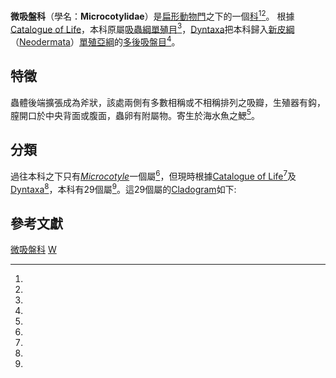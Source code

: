 {{Automatic Taxobox
| taxon = Microcotylidae
| authority = {{link-en|Taschenberg|Taschenberg}}, 1879<ref name = "dyn" />
| image = Attachment clamps of 'Omanicotyle heterospina' (Monogenea, Microcotylidae) - Median View.jpg
| image_caption = 
| subdivision_ranks = [[#物種|種]]
| subdivision = [[#物種|見內文]]
| synonyms = 
}}

'''微吸盤科'''（學名：'''Microcotylidae'''）是[[扁形動物門|扁形動物門]]之下的一個[[科_(生物)|科]]<ref name = "COL"/><ref name=dict />。
根據[[Catalogue_of_Life|Catalogue of Life]]，本科原屬[[吸蟲綱|吸蟲綱]][[單殖目|單殖目]]<ref name = "COL"/>，[[Dyntaxa|Dyntaxa]]把本科歸入[[新皮綱|新皮綱]]（[[Neodermata|Neodermata]]）[[單殖亞綱|單殖亞綱]]的[[多後吸盤目|多後吸盤目]]<ref name = "dyn"/>。 

==特徵==
蟲體後端擴張成為斧狀，該處兩側有多數相稱或不相稱排列之吸瓣，生殖器有鈎，膣開口於中央背面或腹面，蟲卵有附屬物。寄生於海水魚之鰓<ref name=dict />。

==分類==
過往本科之下只有''[[Microcotyle|Microcotyle]]''一個屬<ref name=dict />，但現時根據[[Catalogue_of_Life|Catalogue of Life]]<ref name = "COL"/>及[[Dyntaxa|Dyntaxa]]<ref name = "dyn"/>，本科有29個屬<ref name = "COL"/>。這29個屬的[[Cladogram|Cladogram]]如下:

{{Clade
| label1 = [[Polyopisthocotylea|Polyopisthocotylea]] 
| 1={{Clade
| label1 = ''' Microcotylidae '''
| 1={{Clade
 | 1=''[[Aspinatrium|Aspinatrium]]''
 | 2=[[雙膣蟲屬|雙膣蟲屬]] ''[[Bivagina|Bivagina]]''<ref>{{cite journal |url=http://s-ja.hiroshima-u.jp/upload_files/download_files/73.pdf |title=養殖魚介類の寄生虫の標準和名目録 |authorlink1=横山博 |last1=横山 |first1=博 |authorlink2=長澤和也 |last2=長澤 |first2=和也 |journal=生物圏科学 (Biosphere Sci.) |volume=53 |pages=73－97 |year=2014 |language=ja |access-date=2016-11-03 |archive-date=2016-11-04 |archive-url=https://web.archive.org/web/20161104075413/http://s-ja.hiroshima-u.jp/upload_files/download_files/73.pdf }}</ref>
 | 3=''[[Diplasiocotyle|Diplasiocotyle]]''
 | 4=''[[Kahawaia|Kahawaia]]''
 | 5=''[[Metamicrocotyla|Metamicrocotyla]]''
 | 6=[[微吸盤蟲屬|微吸盤蟲屬]] ''[[Microcotyle|Microcotyle]]''
 | 7=''[[Microcotyloides|Microcotyloides]]''
 | 8=[[新雙膣蟲屬|新雙膣蟲屬]] ''[[Neobivagina|Neobivagina]]''
 | 9=''[[Prosomicrocotyla|Prosomicrocotyla]]''
 | 10=''[[Solostamenides|Solostamenides]]''
 | 11=''[[Tinrovia|Tinrovia]]''
 }}
| 2=[[Allomicrocotylidae|Allomicrocotylidae]]
| 3=[[Allopyragraphoridae|Allopyragraphoridae]]
| 4=[[Anchorophoridae|Anchorophoridae]]
| 5=[[Aviellidae|Aviellidae]]
| 6=[[Axinidae|Axinidae]]
| 7=[[Cemocotylidae|Cemocotylidae]]
| 8=[[Chimaericolidae|Chimaericolidae]]
| 9=[[Dactylocotylidae|Dactylocotylidae]]
| 10=[[Diclidophoridae|Diclidophoridae]]
| 11=[[Diclybothriidae|Diclybothriidae]]
| 12=[[Discocotylidae|Discocotylidae]]
| 13=[[Gastrocotylidae|Gastrocotylidae]]
| 14=[[Heteraxinidae|Heteraxinidae]]
| 15=[[Hexabothriidae|Hexabothriidae]]
| 16=[[Hexostomatidae|Hexostomatidae]]
| 17=[[Macrovalvitrematidae|Macrovalvitrematidae]]
| 18=[[Mazocraeidae|Mazocraeidae]]
| 19=[[Megalonchidae|Megalonchidae]]
| 20=[[Octolabeidae|Octolabeidae]]
| 21=[[Polystomatidae|Polystomatidae]]
| 22=[[Protomicrocotylidae|Protomicrocotylidae]]
| 23=[[Pterinotrematidae|Pterinotrematidae]]
| 24=[[Pyragraphoridae|Pyragraphoridae]]
| 25=[[Sphyranuridae|Sphyranuridae]]
}}
}}

==參考文獻==
{{reflist|refs=
<ref name="COL">{{cite COL |taxon=microcotylidae |id=17062465 |year=2014 }}</ref>
<ref name="dyn">{{dyntaxa |id=2003736 |title=Microcotylidae }}</ref>
<ref name=dict>{{cite book |chapter=第貳部無脊椎動物 第VII篇扁形動物門 |title=動物學辭典 |page=261 |url=https://books.google.com.hk/books?id=KG5LAdMOUtwC&pg=PA261&lpg=PA261&dq=%E5%81%8F%E4%BD%93%E4%BA%9A%E7%9B%AE&source=bl&ots=wCLAKhD8Y7&sig=u4bjxebg9bkBwMj9UCtUcFEBaOM&hl=zh-TW&sa=X&ved=0ahUKEwjpxu7vkaXPAhVHGZQKHYXyCpAQ6AEIKzAC#v=onepage&q=%E5%81%8F%E4%BD%93%E4%BA%9A%E7%9B%AE&f=false |language=zh-hant |accessdate=2016-09-23 }}</ref>
}}
{{Taxonbar}}
[[Category:微吸盤科|]]
[[Category:_1879年描述的分类群|W]]